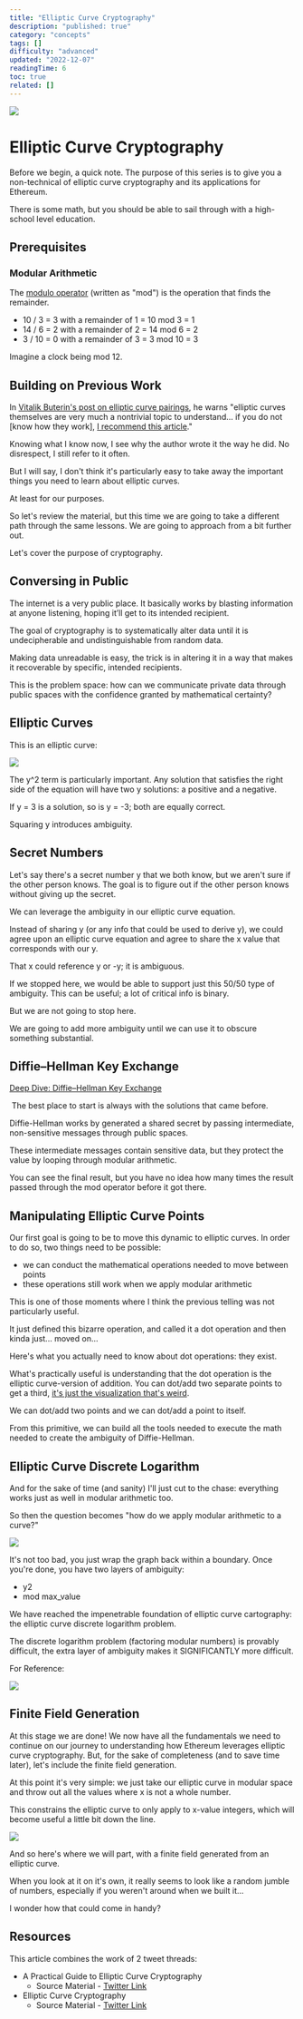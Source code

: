 ```yaml
---
title: "Elliptic Curve Cryptography"
description: "published: true"
category: "concepts"
tags: []
difficulty: "advanced"
updated: "2022-12-07"
readingTime: 6
toc: true
related: []
---
```


![](/images/elliptic-curve-cryptography-1.jpeg)

# Elliptic Curve Cryptography

Before we begin, a quick note. The purpose of this series is to give you a non-technical of elliptic curve cryptography and its applications for Ethereum. 

There is some math, but you should be able to sail through with a high-school level education.

## Prerequisites

### Modular Arithmetic 

The [modulo operator](https://en.wikipedia.org/wiki/Modular_arithmetic) (written as "mod") is the operation that finds the remainder. 

*   10 / 3 = 3 with a remainder of 1 = 10 mod 3 = 1 
*   14 / 6 = 2 with a remainder of 2 = 14 mod 6 = 2 
*   3 / 10 = 0 with a remainder of 3 = 3 mod 10 = 3 

Imagine a clock being mod 12.

## Building on Previous Work

In [Vitalik Buterin's post on elliptic curve pairings](https://medium.com/@VitalikButerin/exploring-elliptic-curve-pairings-c73c1864e627), he warns "elliptic curves themselves are very much a nontrivial topic to understand... if you do not \[know how they work\], [I recommend this article](https://blog.cloudflare.com/a-relatively-easy-to-understand-primer-on-elliptic-curve-cryptography/)."

Knowing what I know now, I see why the author wrote it the way he did. No disrespect, I still refer to it often.

But I will say, I don't think it's particularly easy to take away the important things you need to learn about elliptic curves. 

At least for our purposes.

So let's review the material, but this time we are going to take a different path through the same lessons. We are going to approach from a bit further out. 

Let's cover the purpose of cryptography.

## Conversing in Public

The internet is a very public place. It basically works by blasting information at anyone listening, hoping it’ll get to its intended recipient. 

The goal of cryptography is to systematically alter data until it is undecipherable and undistinguishable from random data.

Making data unreadable is easy, the trick is in altering it in a way that makes it recoverable by specific, intended recipients. 

This is the problem space: how can we communicate private data through public spaces with the confidence granted by mathematical certainty?

## Elliptic Curves

This is an elliptic curve:

![](/images/elliptic-curve-cryptography-2.jpeg)

The y^2 term is particularly important. Any solution that satisfies the right side of the equation will have two y solutions: a positive and a negative. 

If y = 3 is a solution, so is y = -3; both are equally correct. 

Squaring y introduces ambiguity.

## Secret Numbers

Let's say there's a secret number y that we both know, but we aren't sure if the other person knows. The goal is to figure out if the other person knows without giving up the secret. 

We can leverage the ambiguity in our elliptic curve equation.

Instead of sharing y (or any info that could be used to derive y), we could agree upon an elliptic curve equation and agree to share the x value that corresponds with our y. 

That x could reference y or -y; it is ambiguous.

If we stopped here, we would be able to support just this 50/50 type of ambiguity. This can be useful; a lot of critical info is binary. 

But we are not going to stop here. 

We are going to add more ambiguity until we can use it to obscure something substantial.

## Diffie–Hellman Key Exchange

[Deep Dive: Diffie–Hellman Key Exchange](/concepts/diffie-hellman)

 The best place to start is always with the solutions that came before. 

Diffie-Hellman works by generated a shared secret by passing intermediate, non-sensitive messages through public spaces.

These intermediate messages contain sensitive data, but they protect the value by looping through modular arithmetic. 

You can see the final result, but you have no idea how many times the result passed through the mod operator before it got there.

## Manipulating Elliptic Curve Points

Our first goal is going to be to move this dynamic to elliptic curves. In order to do so, two things need to be possible: 

*   we can conduct the mathematical operations needed to move between points 
*   these operations still work when we apply modular arithmetic

This is one of those moments where I think the previous telling was not particularly useful. 

It just defined this bizarre operation, and called it a dot operation and then kinda just... moved on... 

Here's what you actually need to know about dot operations: they exist.

What's practically useful is understanding that the dot operation is the elliptic curve-version of addition. You can dot/add two separate points to get a third, [it's just the visualization that's weird](https://inevitableeth.com/elliptic-curve-cryptography-7.jpeg). 

We can dot/add two points and we can dot/add a point to itself.

From this primitive, we can build all the tools needed to execute the math needed to create the ambiguity of Diffie-Hellman. 

## Elliptic Curve Discrete Logarithm 

And for the sake of time (and sanity) I'll just cut to the chase: everything works just as well in modular arithmetic too.

So then the question becomes "how do we apply modular arithmetic to a curve?" 

![](/images/elliptic-curve-cryptography-3.png)

It's not too bad, you just wrap the graph back within a boundary. Once you're done, you have two layers of ambiguity:

*   y2 
*   mod max\_value

We have reached the impenetrable foundation of elliptic curve cartography: the elliptic curve discrete logarithm problem. 

The discrete logarithm problem (factoring modular numbers) is provably difficult, the extra layer of ambiguity makes it SIGNIFICANTLY more difficult.

For Reference: 

![](/images/elliptic-curve-cryptography-4.png)

## Finite Field Generation

At this stage we are done! We now have all the fundamentals we need to continue on our journey to understanding how Ethereum leverages elliptic curve cryptography. But, for the sake of completeness (and to save time later), let's include the finite field generation.

At this point it's very simple: we just take our elliptic curve in modular space and throw out all the values where x is not a whole number. 

This constrains the elliptic curve to only apply to x-value integers, which will become useful a little bit down the line.

![](/images/elliptic-curve-cryptography-5.png)

And so here's where we will part, with a finite field generated from an elliptic curve. 

When you look at it on it's own, it really seems to look like a random jumble of numbers, especially if you weren't around when we built it... 

I wonder how that could come in handy?

## Resources

This article combines the work of 2 tweet threads:

*   A Practical Guide to Elliptic Curve Cryptography 
    *   Source Material - [Twitter Link](https://twitter.com/logarithmicrex/status/1581695845023350785)
*   Elliptic Curve Cryptography 
    *   Source Material - [Twitter Link](https://twitter.com/logarithmicrex/status/1580677281474699264)
